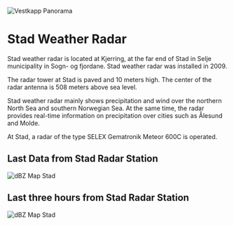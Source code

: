 
<Bleed>![Vestkapp Panorama](..public\vestkapp_kjerringa_stad_top.JPG)</Bleed>

# Stad Weather Radar

Stad weather radar is located at Kjerring, at the far end of Stad in Selje municipality in Sogn- og fjordane. Stad weather radar was installed in 2009.

The radar tower at Stad is paved and 10 meters high. The center of the radar antenna is 508 meters above sea level.

Stad weather radar mainly shows precipitation and wind over the northern North Sea and southern Norwegian Sea. At the same time, the radar provides real-time information on precipitation over cities such as Ålesund and Molde.

At Stad, a radar of the type SELEX Gematronik Meteor 600C is operated.

## Last Data from **Stad Radar Station**

<bleed>![dBZ Map Stad](https://api.met.no/weatherapi/radar/2.0/?type=reflectivity&area=western_norway&content=image)</bleed>

## Last three hours from **Stad Radar Station**

<bleed>![dBZ Map Stad](https://api.met.no/weatherapi/radar/2.0/?type=reflectivity&area=western_norway&content=animation)</bleed>